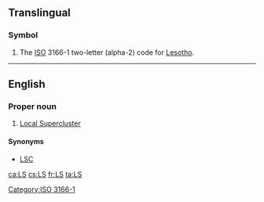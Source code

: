 {{also|.ls|l's|L's}}
==Translingual==

===Symbol===
{{head|mul|symbol}}
# The [[ISO]] 3166-1 two-letter (alpha-2) code for [[Lesotho]].

[[Category:ISO 3166-1]]

----

==English==

===Proper noun===
{{en-prop}}

# {{label|en|astronomy}} [[Local Supercluster]]

====Synonyms====
* {{sense|Local Supercluster}} [[LSC]]

[[ca:LS]]
[[cs:LS]]
[[fr:LS]]
[[ta:LS]]